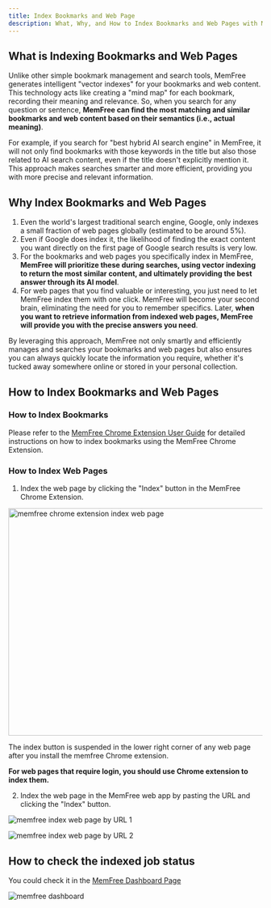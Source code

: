 ```yaml
---
title: Index Bookmarks and Web Page
description: What, Why, and How to Index Bookmarks and Web Pages with MemFree
---
```


## What is Indexing Bookmarks and Web Pages

Unlike other simple bookmark management and search tools, MemFree generates intelligent "vector indexes" for your bookmarks and web content. This technology acts like creating a "mind map" for each bookmark, recording their meaning and relevance. So, when you search for any question or sentence, **MemFree can find the most matching and similar bookmarks and web content based on their semantics (i.e., actual meaning)**.

For example, if you search for "best hybrid AI search engine" in MemFree, it will not only find bookmarks with those keywords in the title but also those related to AI search content, even if the title doesn't explicitly mention it. This approach makes searches smarter and more efficient, providing you with more precise and relevant information.

## Why Index Bookmarks and Web Pages

1. Even the world's largest traditional search engine, Google, only indexes a small fraction of web pages globally (estimated to be around 5%).
2. Even if Google does index it, the likelihood of finding the exact content you want directly on the first page of Google search results is very low.
3. For the bookmarks and web pages you specifically index in MemFree, **MemFree will prioritize these during searches, using vector indexing to return the most similar content, and ultimately providing the best answer through its AI model**.
4. For web pages that you find valuable or interesting, you just need to let MemFree index them with one click. MemFree will become your second brain, eliminating the need for you to remember specifics. Later, **when you want to retrieve information from indexed web pages, MemFree will provide you with the precise answers you need**.

By leveraging this approach, MemFree not only smartly and efficiently manages and searches your bookmarks and web pages but also ensures you can always quickly locate the information you require, whether it's tucked away somewhere online or stored in your personal collection.

## How to Index Bookmarks and Web Pages

### How to Index Bookmarks

Please refer to the [MemFree Chrome Extension User Guide](/docs/extension-user-guide) for detailed instructions on how to index bookmarks using the MemFree Chrome Extension.

### How to Index Web Pages

1. Index the web page by clicking the "Index" button in the MemFree Chrome Extension.

<Image
    className="mt-4 overflow-hidden rounded-lg border"
    src="/images/changelog/extension-index.webp"
    width="800"
    height="450"
    alt="memfree chrome extension index web page"
/>

The index button is suspended in the lower right corner of any web page after you install the memfree Chrome extension.

**For web pages that require login, you should use Chrome extension to index them.**

2. Index the web page in the MemFree web app by pasting the URL and clicking the "Index" button.

<img
    className="mt-4 overflow-hidden rounded-lg border"
    src="/images/doc/web-index-1.png"
    alt="memfree index web page by URL 1"
/>

<img
    className="mt-4 overflow-hidden rounded-lg border"
    src="/images/doc/web-index-2.png"
    alt="memfree index web page by URL 2"
/>

## How to check the indexed job status

You could check it in the [MemFree Dashboard Page](https://www.memfree.me/dashboard)

<img
    className="my-4 overflow-hidden rounded-lg border"
    src="/images/changelog/dashboard.png"
    alt="memfree dashboard"
/>
